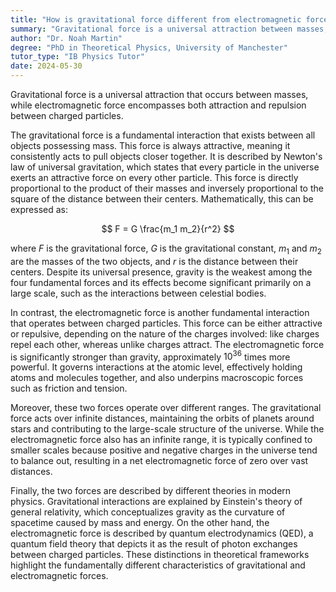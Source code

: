 ```yaml
---
title: "How is gravitational force different from electromagnetic force?"
summary: "Gravitational force is a universal attraction between masses, while electromagnetic force involves both attraction and repulsion between charged particles."
author: "Dr. Noah Martin"
degree: "PhD in Theoretical Physics, University of Manchester"
tutor_type: "IB Physics Tutor"
date: 2024-05-30
---
```


Gravitational force is a universal attraction that occurs between masses, while electromagnetic force encompasses both attraction and repulsion between charged particles.

The gravitational force is a fundamental interaction that exists between all objects possessing mass. This force is always attractive, meaning it consistently acts to pull objects closer together. It is described by Newton's law of universal gravitation, which states that every particle in the universe exerts an attractive force on every other particle. This force is directly proportional to the product of their masses and inversely proportional to the square of the distance between their centers. Mathematically, this can be expressed as:

$$
F = G \frac{m_1 m_2}{r^2}
$$

where $F$ is the gravitational force, $G$ is the gravitational constant, $m_1$ and $m_2$ are the masses of the two objects, and $r$ is the distance between their centers. Despite its universal presence, gravity is the weakest among the four fundamental forces and its effects become significant primarily on a large scale, such as the interactions between celestial bodies.

In contrast, the electromagnetic force is another fundamental interaction that operates between charged particles. This force can be either attractive or repulsive, depending on the nature of the charges involved: like charges repel each other, whereas unlike charges attract. The electromagnetic force is significantly stronger than gravity, approximately $10^{36}$ times more powerful. It governs interactions at the atomic level, effectively holding atoms and molecules together, and also underpins macroscopic forces such as friction and tension.

Moreover, these two forces operate over different ranges. The gravitational force acts over infinite distances, maintaining the orbits of planets around stars and contributing to the large-scale structure of the universe. While the electromagnetic force also has an infinite range, it is typically confined to smaller scales because positive and negative charges in the universe tend to balance out, resulting in a net electromagnetic force of zero over vast distances.

Finally, the two forces are described by different theories in modern physics. Gravitational interactions are explained by Einstein's theory of general relativity, which conceptualizes gravity as the curvature of spacetime caused by mass and energy. On the other hand, the electromagnetic force is described by quantum electrodynamics (QED), a quantum field theory that depicts it as the result of photon exchanges between charged particles. These distinctions in theoretical frameworks highlight the fundamentally different characteristics of gravitational and electromagnetic forces.
    